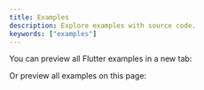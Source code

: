 ```yaml
---
title: Examples
description: Explore examples with source code.
keywords: ["examples"]
---
```


You can preview all Flutter examples in a new tab:

<NavCardGrid>
  <NavCard
    subtitle="Flutter Web"
    title="Examples"
    description="Preview Flutter examples in a new tab."
    href="/flutter_tilt_example/index.html"
    external={true}
  />
</NavCardGrid>

Or preview all examples on this page:

<NavCardGrid>
  <NavCard
    subtitle="Examples"
    title="Demo"
    href="/en/docs/examples/demo/"
  />
  <NavCard
    subtitle="Examples"
    title="Parallax Image"
    href="/en/docs/examples/parallax-image/"
  />
  <NavCard
    subtitle="Examples"
    title="LightShadowMode"
    href="/en/docs/examples/tilt-lightshadowmode/"
  />
  <NavCard
    subtitle="Examples"
    title="Parallax Card"
    href="/en/docs/examples/parallax-card/"
  />
  <NavCard
    subtitle="Examples"
    title="Multiple Tilt"
    href="/en/docs/examples/multiple-tilt/"
  />
  <NavCard
    subtitle="Examples"
    title="Layout"
    href="/en/docs/examples/layout-demo/"
  />
  <NavCard
    subtitle="Examples"
    title="Layout2"
    href="/en/docs/examples/layout2-demo/"
  />
  <NavCard
    subtitle="Examples"
    title="Layout3"
    href="/en/docs/examples/layout3-demo/"
  />
  <NavCard
    subtitle="Examples"
    title="Events"
    href="/en/docs/examples/events/"
  />
  <NavCard
    subtitle="Examples"
    title="Dialog"
    href="/en/docs/examples/dialog/"
  />
  <NavCard
    subtitle="Examples"
    title="Default"
    href="/en/docs/examples/default/"
  />
  <NavCard
    subtitle="Examples"
    title="Animation"
    href="/en/docs/examples/animation-demo/"
  />
  <NavCard
    subtitle="Examples"
    title="Smooth Gesture Enter"
    href="/en/docs/examples/smooth-gesture-enter-demo/"
  />
  <NavCard
    subtitle="Examples"
    title="TiltStreamController"
    href="/en/docs/examples/tilt-stream-controller-demo/"
  />
  <NavCard
    subtitle="Examples"
    title="Reverse Tilt"
    href="/en/docs/examples/reverse-tilt/"
  />
  <NavCard
    subtitle="Examples"
    title="Keep Tilt"
    href="/en/docs/examples/keep-tilt/"
  />
  <NavCard
    subtitle="Examples"
    title="Tilt Direction"
    href="/en/docs/examples/tilt-direction-demo/"
  />
  <NavCard
    subtitle="Examples"
    title="Light Direction"
    href="/en/docs/examples/light-direction-demo/"
  />
  <NavCard
    subtitle="Examples"
    title="Shadow Direction"
    href="/en/docs/examples/shadow-direction-demo/"
  />
  <NavCard
    subtitle="Examples"
    title="Initial Tilt"
    href="/en/docs/examples/initial-tilt/"
  />
  <NavCard
    subtitle="Examples"
    title="Disable Effects"
    href="/en/docs/examples/disable-effects/"
  />
  <NavCard
    subtitle="Examples"
    title="Bento Grids"
    href="/en/docs/examples/bento-grids/"
  />
</NavCardGrid>

